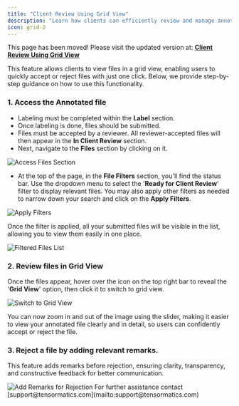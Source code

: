 ```yaml
---
title: "Client Review Using Grid View"
description: "Learn how clients can efficiently review and manage annotated files in Labellerr using the grid view, with quick accept or reject options."
icon: grid-2
---
```


<Warning>This page has been moved! Please visit the updated version at: **[Client Review Using Grid View](/actions/client-review-grid)**</Warning>

This feature allows clients to view files in a grid view, enabling users to quickly accept or reject files with just one click. Below, we provide step-by-step guidance on how to use this functionality.

### 1. Access the Annotated file

*   Labeling must be completed within the **Label** section.
*   Once labeling is done, files should be submitted.
*   Files must be accepted by a reviewer. All reviewer-accepted files will then appear in the **In Client Review** section.
*   Next, navigate to the **Files** section by clicking on it.

<Frame>
  <img src="https://cdn.labellerr.com/1%20%20Documentation/08682f4f-2064-45b6-a740-8879155a3ee5.webp" alt="Access Files Section" />
</Frame>

*   At the top of the page, in the **File Filters** section, you'll find the status bar. Use the dropdown menu to select the '**Ready for Client Review**' filter to display relevant files. You may also apply other filters as needed to narrow down your search and click on the **Apply Filters**.

<Frame>
  <img src="https://cdn.labellerr.com/1%20%20Documentation/6fecebb1-d97d-4143-a629-c2b5060928e1.webp" alt="Apply Filters" />
</Frame>

Once the filter is applied, all your submitted files will be visible in the list, allowing you to view them easily in one place.

<Frame>
  <img src="https://cdn.labellerr.com/1%20%20Documentation/dfbd5356-a81c-4bfc-bf32-e3adc2cdb0e0.webp" alt="Filtered Files List" />
</Frame>

### 2. Review files in Grid View

Once the files appear, hover over the icon on the top right bar to reveal the '**Grid View**' option, then click it to switch to grid view.

<Frame>
  <img src="https://cdn.labellerr.com/1%20%20Documentation/977fcd4d-c3bd-4115-bd77-dded2451e238.webp" alt="Switch to Grid View" />
</Frame>

You can now zoom in and out of the image using the slider, making it easier to view your annotated file clearly and in detail, so users can confidently accept or reject the file.

### 3. Reject a file by adding relevant remarks.

This feature adds remarks before rejection, ensuring clarity, transparency, and constructive feedback for better communication.

<Frame>
  <img src="https://cdn.labellerr.com/1%20%20Documentation/b3399a64-120e-4904-8ab4-801c7289d1c1.webp" alt="Add Remarks for Rejection" />
</Frame>

<Note>
For further assistance contact [support@tensormatics.com](mailto:support@tensormatics.com)
</Note>
